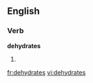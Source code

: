 
==English==

===Verb===
'''dehydrates'''

# {{third-person singular of|[[dehydrate]]}}

[[fr:dehydrates]]
[[vi:dehydrates]]